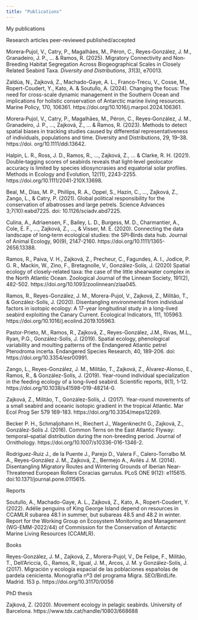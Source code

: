 ```yaml
---
title: "Publications"
---
```


My publications

Research articles peer-reviewed published/accepted

Morera‐Pujol, V., Catry, P., Magalhães, M., Péron, C., Reyes‐González, J. M., Granadeiro, J. P., \... & Ramos, R. (2025). Migratory Connectivity and Non‐Breeding Habitat Segregation Across Biogeographical Scales in Closely Related Seabird Taxa. *Diversity and Distributions*, *31*(3), e70013.

Zaldúa, N., Zajková, Z., Machado-Gaye, A. L., Franco-Trecu, V., Cosse, M., Ropert-Coudert, Y., Kato, A. & Soutullo, A. (2024). Changing the focus: The need for cross-scale dynamic management in the Southern Ocean and implications for holistic conservation of Antarctic marine living resources. Marine Policy, 170, 106361. https://doi.org/10.1016/j.marpol.2024.106361.

Morera‐Pujol, V., Catry, P., Magalhães, M., Péron, C., Reyes‐González, J. M., Granadeiro, J. P., ..., Zajková, Z., ... & Ramos, R. (2023). Methods to detect spatial biases in tracking studies caused by differential representativeness of individuals, populations and time. Diversity and Distributions, 29, 19--38. https://doi. org/10.1111/ddi.13642.

Halpin, L. R., Ross, J. D., Ramos, R., ..., Zajková, Z., ... & Clarke, R. H. (2021). Double‐tagging scores of seabirds reveals that light‐level geolocator accuracy is limited by species idiosyncrasies and equatorial solar profiles. Methods in Ecology and Evolution, 12(11), 2243-2255. https://doi.org/10.1111/2041-210X.13698.

Beal, M., Dias, M. P., Phillips, R. A., Oppel, S., Hazin, C., ..., Zajková, Z., Zango, L., & Catry, P. (2021). Global political responsibility for the conservation of albatrosses and large petrels. Science Advances 3;7(10):eabd7225. doi: 10.1126/sciadv.abd7225.

Culina, A., Adriaensen, F., Bailey, L. D., Burgess, M. D., Charmantier, A., Cole, E. F., ..., Zajková, Z., ..., & Visser, M. E. (2020). Connecting the data landscape of long‐term ecological studies: the SPI‐Birds data hub. Journal of Animal Ecology, 90(9), 2147-2160. https://doi.org/10.1111/1365-2656.13388.

Ramos, R., Paiva, V. H., Zajková, Z., Precheur, C., Fagundes, A. I., Jodice, P. G. R., Mackin, W., Zino, F., Bretagnolle, V., González-Solís, J. (2020) Spatial ecology of closely-related taxa: the case of the little shearwater complex in the North Atlantic Ocean. Zoological Journal of the Linnean Society, 191(2), 482-502. https://doi.org/10.1093/zoolinnean/zlaa045.

Ramos, R., Reyes-González, J. M., Morera-Pujol, V., Zajková, Z., Militão, T., & González-Solís, J. (2020). Disentangling environmental from individual factors in isotopic ecology: A 17-year longitudinal study in a long-lived seabird exploiting the Canary Current. Ecological Indicators, 111, 105963. https://doi.org/10.1016/j.ecolind.2019.105963.

Pastor-Prieto, M., Ramos, R., Zajková, Z., Reyes-González, J.M., Rivas, M.L., Ryan, P.G., González-Solís, J. (2019). Spatial ecology, phenological variability and moulting patterns of the Endangered Atlantic petrel Pterodroma incerta. Endangered Species Research, 40, 189-206. doi: https://doi.org/10.3354/esr00991.

Zango, L., Reyes-González, J. M., Militão, T., Zajková, Z., Álvarez-Alonso, E., Ramos, R., & González-Solís, J. (2019). Year-round individual specialization in the feeding ecology of a long-lived seabird. Scientific reports, 9(1), 1-12. https://doi.org/10.1038/s41598-019-48214-0.

Zajková, Z., Militão, T., González-Solís, J. (2017). Year-round movements of a small seabird and oceanic isotopic gradient in the tropical Atlantic. Mar Ecol Prog Ser 579 169-183. https://doi.org/10.3354/meps12269.

Becker P. H., Schmaljohann H., Riechert J., Wagenknecht G., Zajková, Z., González-Solís J. (2016). Common Terns on the East Atlantic Flyway: temporal--spatial distribution during the non-breeding period. Journal of Ornithology. https://doi.org/10.1007/s10336-016-1346-2.

Rodríguez-Ruiz J., de la Puente J., Parejo D., Valera F., Calero-Torralbo M. A., Reyes-González J. M., Zajková, Z., Bermejo A., Avilés J. M. (2014). Disentangling Migratory Routes and Wintering Grounds of Iberian Near-Threatened European Rollers Coracias garrulus. PLoS ONE 9(12): e115615. doi:10.1371/journal.pone.0115615.

Reports

Soutullo, A., Machado-Gaye, A. L., Zajková, Z., Kato, A., Ropert-Coudert, Y. (2022). Adélie penguins of King George Island depend on resources in CCAMLR subarea 48.1 in summer, but subareas 48.5 and 48.2 in winter. Report for the Working Group on Ecosystem Monitoring and Management (WG-EMM-2022/44) of Commission for the Conservation of Antarctic Marine Living Resources (CCAMLR).

Books

Reyes-González, J. M., Zajková, Z., Morera-Pujol, V., De Felipe, F., Militão, T., Dell'Ariccia, G., Ramos, R., Igual, J. M., Arcos, J. M. y González-Solís, J. (2017). Migración y ecología espacial de las poblaciones españolas de pardela cenicienta. Monografía nº3 del programa Migra. SEO/BirdLife. Madrid. 153 p. https://doi.org/10.31170/0056

PhD thesis

Zajková, Z. (2020). Movement ecology in pelagic seabirds. University of Barcelona. https://www.tdx.cat/handle/10803/668688
